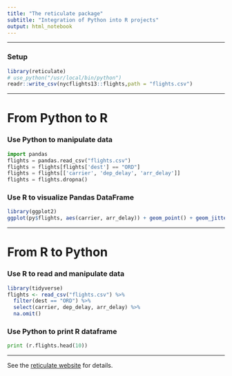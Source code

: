 ```yaml
---
title: "The reticulate package"
subtitle: "Integration of Python into R projects"
output: html_notebook
---
```


***

### Setup

```r
library(reticulate)
# use_python("/usr/local/bin/python")
readr::write_csv(nycflights13::flights,path = "flights.csv")
```

***

# From Python to R


### Use Python to manipulate data

```python
import pandas
flights = pandas.read_csv("flights.csv")
flights = flights[flights['dest'] == "ORD"]
flights = flights[['carrier', 'dep_delay', 'arr_delay']]
flights = flights.dropna()
```

### Use R to visualize Pandas DataFrame

```r
library(ggplot2)
ggplot(py$flights, aes(carrier, arr_delay)) + geom_point() + geom_jitter()
```

***

# From R to Python

### Use R to read and manipulate data

```r
library(tidyverse)
flights <- read_csv("flights.csv") %>%
  filter(dest == "ORD") %>%
  select(carrier, dep_delay, arr_delay) %>%
  na.omit()
```

### Use Python to print R dataframe

```python
print (r.flights.head(10))
```

***

See the [reticulate website](https://rstudio.github.io/reticulate/index.html) for details.

